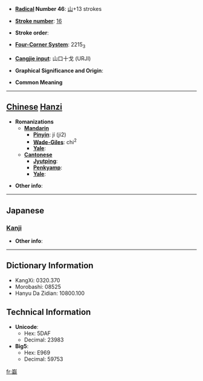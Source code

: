 * '''[[Wiktionary:Chinese radical index| Radical]] Number 46''': [[Wiktionary:Chinese radical index 山|山]]+13 strokes

* '''[[Wiktionary:Chinese total strokes index|Stroke number]]''': [[Wiktionary:Chinese total strokes index 16|16]]

* '''Stroke order''': 

* '''[[Wiktionary:Chinese four corner index|Four-Corner System]]''': 2215<sub>3</sub>

* '''[[Wiktionary:Chinese Cangjie index|Cangjie input]]''': 山口十戈 (URJI)

* '''Graphical Significance and Origin''': 

* '''Common Meaning'''

----

== [[Chinese]] [[Hanzi]] ==

* '''Romanizations'''
** '''[[Mandarin]]'''
*** '''[[Pinyin]]''': jí (ji2)
*** '''[[Wade-Giles]]''': chi<sup>2</sup>
*** '''[[Yale]]''': 
** '''[[Cantonese]]'''
*** '''[[Jyutping]]''':
*** '''[[Penkyamp]]''': 
*** '''[[Yale]]''': 

* '''Other info''': 

----

==Japanese==
===[[Kanji]]===
{{kanji|on readings=[[しう]] (shiu), [[さう]] (sau)|kun readings=}}

* '''Other info''':  

----

== Dictionary Information ==

* KangXi: 0320.370
* Morobashi: 08525
* Hanyu Da Zidian: 10800.100

== Technical Information ==

* '''Unicode''':
** Hex: 5DAF
** Decimal: 23983
* '''Big5''':
** Hex: E969
** Decimal: 59753

[[fr:嶯]]